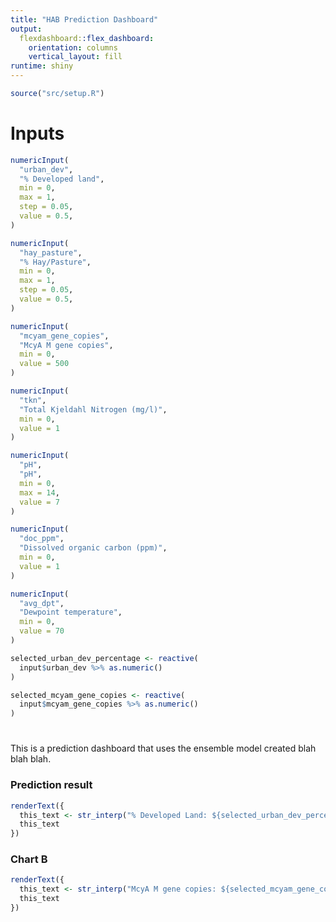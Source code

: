 ```yaml
---
title: "HAB Prediction Dashboard"
output: 
  flexdashboard::flex_dashboard:
    orientation: columns
    vertical_layout: fill
runtime: shiny
---
```


```r
source("src/setup.R")
```

Inputs {.sidebar data-width=300}
=======================================================================

```r
numericInput(
  "urban_dev",
  "% Developed land",
  min = 0,
  max = 1,
  step = 0.05,
  value = 0.5,
)

numericInput(
  "hay_pasture",
  "% Hay/Pasture",
  min = 0,
  max = 1,
  step = 0.05,
  value = 0.5,
)

numericInput(
  "mcyam_gene_copies",
  "McyA M gene copies",
  min = 0,
  value = 500
)

numericInput(
  "tkn",
  "Total Kjeldahl Nitrogen (mg/l)",
  min = 0,
  value = 1
)

numericInput(
  "pH",
  "pH",
  min = 0,
  max = 14,
  value = 7
)

numericInput(
  "doc_ppm",
  "Dissolved organic carbon (ppm)",
  min = 0,
  value = 1
)

numericInput(
  "avg_dpt",
  "Dewpoint temperature",
  min = 0,
  value = 70
)

```

```r
selected_urban_dev_percentage <- reactive(
  input$urban_dev %>% as.numeric()
)

selected_mcyam_gene_copies <- reactive(
  input$mcyam_gene_copies %>% as.numeric()
)
```


#

This is a prediction dashboard that uses the ensemble model created blah blah blah.

### Prediction result


```r
renderText({
  this_text <- str_interp("% Developed Land: ${selected_urban_dev_percentage()}")
  this_text
})
```

### Chart B

```r
renderText({
  this_text <- str_interp("McyA M gene copies: ${selected_mcyam_gene_copies()}")
  this_text
})
```
